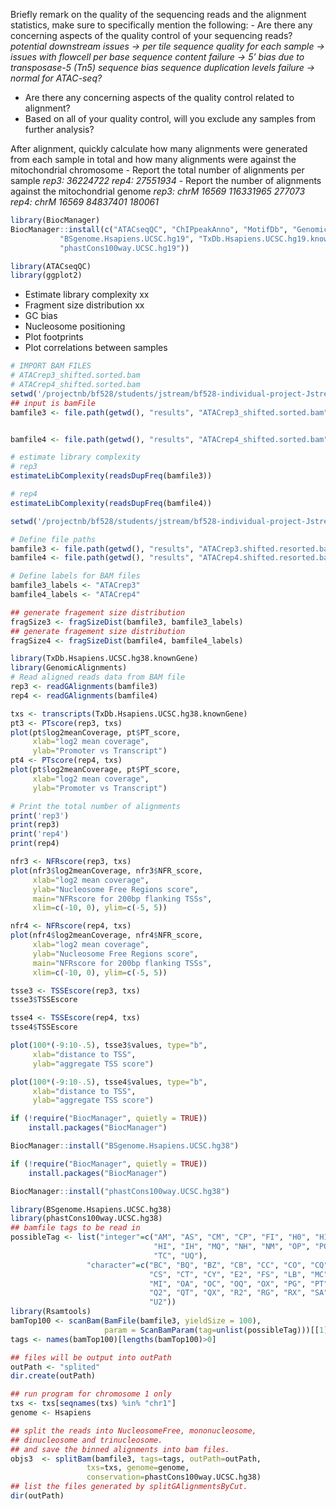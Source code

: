 Briefly remark on the quality of the sequencing reads and the alignment statistics, make sure to specifically mention the following:
- Are there any concerning aspects of the quality control of your sequencing reads?
*potential downstream issues → per tile sequence quality for each sample → issues with flowcell*
*per base sequence content failure → 5’ bias due to transposase-5 (Tn5) sequence bias*
*sequence duplication levels failure → normal for ATAC-seq?*

- Are there any concerning aspects of the quality control related to alignment?
- Based on all of your quality control, will you exclude any samples from further analysis?

After alignment, quickly calculate how many alignments were generated from each sample in total and how many alignments were against the mitochondrial chromosome
- Report the total number of alignments per sample
*rep3: 36224722 *
*rep4: 27551934 *
- Report the number of alignments against the mitochondrial genome
*rep3: chrM	16569	116331965	277073*
*rep4: chrM	16569	84837401	180061*

```r
library(BiocManager)
BiocManager::install(c("ATACseqQC", "ChIPpeakAnno", "MotifDb", "GenomicAlignments",
           "BSgenome.Hsapiens.UCSC.hg19", "TxDb.Hsapiens.UCSC.hg19.knownGene",
           "phastCons100way.UCSC.hg19"))
```
```r
library(ATACseqQC)
library(ggplot2)
```

- Estimate library complexity xx
- Fragment size distribution xx
- GC bias
- Nucleosome positioning
- Plot footprints
- Plot correlations between samples

```r
# IMPORT BAM FILES
# ATACrep3_shifted.sorted.bam
# ATACrep4_shifted.sorted.bam
setwd('/projectnb/bf528/students/jstream/bf528-individual-project-Jstream11')
## input is bamFile
bamfile3 <- file.path(getwd(), "results", "ATACrep3_shifted.sorted.bam")


bamfile4 <- file.path(getwd(), "results", "ATACrep4_shifted.sorted.bam")

# estimate library complexity
# rep3
estimateLibComplexity(readsDupFreq(bamfile3))

# rep4
estimateLibComplexity(readsDupFreq(bamfile4))
```
```r
setwd('/projectnb/bf528/students/jstream/bf528-individual-project-Jstream11')

# Define file paths
bamfile3 <- file.path(getwd(), "results", "ATACrep3.shifted.resorted.bam")
bamfile4 <- file.path(getwd(), "results", "ATACrep4.shifted.resorted.bam")

# Define labels for BAM files
bamfile3_labels <- "ATACrep3"
bamfile4_labels <- "ATACrep4"

## generate fragement size distribution
fragSize3 <- fragSizeDist(bamfile3, bamfile3_labels)
## generate fragement size distribution
fragSize4 <- fragSizeDist(bamfile4, bamfile4_labels)
```



```r
library(TxDb.Hsapiens.UCSC.hg38.knownGene)
library(GenomicAlignments)
# Read aligned reads data from BAM file
rep3 <- readGAlignments(bamfile3)
rep4 <- readGAlignments(bamfile4)

txs <- transcripts(TxDb.Hsapiens.UCSC.hg38.knownGene)
pt3 <- PTscore(rep3, txs)
plot(pt$log2meanCoverage, pt$PT_score, 
     xlab="log2 mean coverage",
     ylab="Promoter vs Transcript")
pt4 <- PTscore(rep4, txs)
plot(pt$log2meanCoverage, pt$PT_score, 
     xlab="log2 mean coverage",
     ylab="Promoter vs Transcript")
```

```r
# Print the total number of alignments
print('rep3')
print(rep3)
print('rep4')
print(rep4)

```

```r
nfr3 <- NFRscore(rep3, txs)
plot(nfr3$log2meanCoverage, nfr3$NFR_score, 
     xlab="log2 mean coverage",
     ylab="Nucleosome Free Regions score",
     main="NFRscore for 200bp flanking TSSs",
     xlim=c(-10, 0), ylim=c(-5, 5))

nfr4 <- NFRscore(rep4, txs)
plot(nfr4$log2meanCoverage, nfr4$NFR_score, 
     xlab="log2 mean coverage",
     ylab="Nucleosome Free Regions score",
     main="NFRscore for 200bp flanking TSSs",
     xlim=c(-10, 0), ylim=c(-5, 5))
```

```r
tsse3 <- TSSEscore(rep3, txs)
tsse3$TSSEscore

tsse4 <- TSSEscore(rep4, txs)
tsse4$TSSEscore
```

```r
plot(100*(-9:10-.5), tsse3$values, type="b", 
     xlab="distance to TSS",
     ylab="aggregate TSS score")

plot(100*(-9:10-.5), tsse4$values, type="b", 
     xlab="distance to TSS",
     ylab="aggregate TSS score")
```

```r
if (!require("BiocManager", quietly = TRUE))
    install.packages("BiocManager")

BiocManager::install("BSgenome.Hsapiens.UCSC.hg38")
```
```r
if (!require("BiocManager", quietly = TRUE))
    install.packages("BiocManager")

BiocManager::install("phastCons100way.UCSC.hg38")
```

```r
library(BSgenome.Hsapiens.UCSC.hg38)
library(phastCons100way.UCSC.hg38)
## bamfile tags to be read in
possibleTag <- list("integer"=c("AM", "AS", "CM", "CP", "FI", "H0", "H1", "H2", 
                                "HI", "IH", "MQ", "NH", "NM", "OP", "PQ", "SM",
                                "TC", "UQ"), 
                 "character"=c("BC", "BQ", "BZ", "CB", "CC", "CO", "CQ", "CR",
                               "CS", "CT", "CY", "E2", "FS", "LB", "MC", "MD",
                               "MI", "OA", "OC", "OQ", "OX", "PG", "PT", "PU",
                               "Q2", "QT", "QX", "R2", "RG", "RX", "SA", "TS",
                               "U2"))
library(Rsamtools)
bamTop100 <- scanBam(BamFile(bamfile3, yieldSize = 100),
                     param = ScanBamParam(tag=unlist(possibleTag)))[[1]]$tag
tags <- names(bamTop100)[lengths(bamTop100)>0]

## files will be output into outPath
outPath <- "splited"
dir.create(outPath)

## run program for chromosome 1 only
txs <- txs[seqnames(txs) %in% "chr1"]
genome <- Hsapiens

## split the reads into NucleosomeFree, mononucleosome, 
## dinucleosome and trinucleosome.
## and save the binned alignments into bam files.
objs3  <- splitBam(bamfile3, tags=tags, outPath=outPath,
                 txs=txs, genome=genome,
                 conservation=phastCons100way.UCSC.hg38)
## list the files generated by splitGAlignmentsByCut.
dir(outPath)
```









